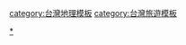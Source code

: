 {{navbox
| navbar = plain 
| name  = 台灣平地森林園區
| title = [[平地森林園區|台灣平地森林園區]]
| style = width:600px;
| group3= [[南台灣]]
| list3 = [[鰲鼓濕地森林園區]] - [[林後四林平地森林園區]] 
| group4= [[東台灣]]
| list4 = [[大農大富平地森林園區]] 
| belowstyle = text-align:center
| below = 
}}<noinclude>
[[Category:平地森林園區|*]]
[[category:台灣地理模板]]
[[category:台灣旅遊模板]]
</noinclude>